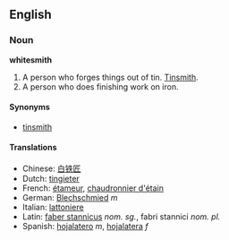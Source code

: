 ==English==
=== Noun ===
'''whitesmith'''

#A person who forges things out of tin. [[Tinsmith]].
#A person who does finishing work on iron.

====Synonyms====
*[[tinsmith]]

==== Translations ====
*Chinese: [[白铁匠]]
*Dutch: [[tingieter]]
*French: [[étameur]], [[chaudronnier d'étain]]
*German: [[Blechschmied]] ''m''
*Italian: [[lattoniere]]
*Latin: [[faber stannicus]] ''nom. sg.'', fabri stannici ''nom. pl.''
*Spanish: [[hojalatero]] ''m'', [[hojalatera]] ''f''